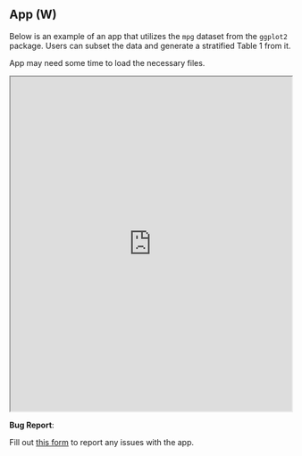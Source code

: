## App (W) {.unnumbered}

Below is an example of an app that utilizes the `mpg` dataset from the `ggplot2` package. Users can subset the data and generate a stratified Table 1 from it.

::: callout-tip
App may need some time to load the necessary files.
:::

<iframe src="https://ehsanx.github.io/EpiShinyLiveW/" width="100%" height="600">

</iframe>


::: callout-warning
**Bug Report**:

Fill out [this form](https://forms.gle/YSwuiebtb1E9wjHu9) to report any issues with the app.
:::